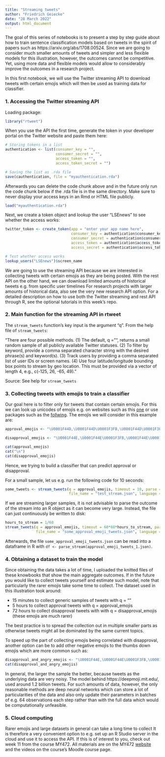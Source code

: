 ```yaml
---
title: "Streaming tweets"
author: "Friedrich Geiecke"
date: "28 March 2022"
output: html_document
---
```


The goal of this series of notebooks is to present a step by step guide about how to train sentence classification models based on tweets in the spirit of papers such as https://arxiv.org/abs/1708.00524. Since we are going to consider much smaller amounts of tweets and simpler and less flexible models for this illustration, however, the outcomes cannot be competitive. Yet, using more data and flexible models would allow to considerably improve the outcomes in a research project.

In this first notebook, we will use the Twitter streaming API to download tweets with certain emojis which will then be used as training data for classifier.

### 1. Accessing the Twitter streaming API

Loading package:

```r
library("rtweet")
```

When you use the API the first time, generate the token in your developer portal on the Twitter website and paste them here:

```r
# Storing tokens in a list
authentication <- list(consumer_key = "",
                       consumer_secret = "",
                       access_token = "",
                       access_token_secret = "")

# Saving the list as .rda file
save(cauthentication, file = "myauthentication.rda")
```

Afterwards you can delete the code chunk above and in the future only run the code chunk below if the .rda file is in the same directory. Make sure to never display your access keys in an Rmd or HTML file publicly.

```r
load("myauthentication.rda")
```

Next, we create a token object and lookup the user "LSEnews" to see whether the access works:

```r
twitter_token <- create_token(app = "enter your app name here", 
                              consumer_key = authentication$consumer_key,
                              consumer_secret = authentication$consumer_secret,
                              access_token = authentication$access_token,
                              access_secret = authentication$access_token_secret)

# Test whether access works
lookup_users("LSEnews")$screen_name
```

We are going to use the streaming API because we are interested in collecting tweets with certain emojis as they are being posted. With the rest API on the other hand, we can download limited amounts of historical tweets e.g. from specific user timelines For research projects with larger amounts of historical data, also see the very new research API option. For a detailed description on how to use both the Twitter streaming and rest API through R, see the optional tutorials in this week's repo.

### 2. Main function for the streaming API in rtweet

The `stream_tweets` function's key input is the argument "q". From the help file of `stream_tweets`:

"There are four possible methods. (1) The default, q = "", returns a small random sample of all publicly available Twitter statuses. (2) To filter by keyword, provide a comma separated character string with the desired phrase(s) and keyword(s). (3) Track users by providing a comma separated list of user IDs or screen names. (4) Use four latitude/longitude bounding box points to stream by geo location. This must be provided via a vector of length 4, e.g., c(-125, 26, -65, 49)."

Source: See help for `stream_tweets`

### 3. Collecting tweets with emojis to train a classifier

Our goal here is to filter only for tweets that contain certain emojis. For this we can look up unicodes of emojis e.g. on websites such as this [one](https://emojipedia.org/) or use packages such as the [follwing](https://github.com/hadley/emo). The emojis we will consider in this example are:

```r
approval_emojis <- "\U0001F44D,\U0001F44D\U0001F3FB,\U0001F44D\U0001F3FC,\U0001F44D\U0001F3FD,\U0001F44D\U0001F3FE,\U0001F44D\U0001F3FF,\U0001F44F,\U0001F44F\U0001F3FB,\U0001F44F\U0001F3FC,\U0001F44F\U0001F3FD,\U0001F44F\U0001F3FE,\U0001F44F\U0001F3FF"

disapproval_emojis <- "\U0001F44E,\U0001F44E\U0001F3FB,\U0001F44E\U0001F3FC,\U0001F44E\U0001F3FD,\U0001F44E\U0001F3FE,\U0001F44E\U0001F3FF"

cat(approval_emojis)
cat("\n")
cat(disapproval_emojis)
```

Hence, we trying to build a classifier that can predict approval or disapproval.

For a small sample, let us e.g. run the following code for 10 seconds:

```r
some_tweets <- stream_tweets(q = approval_emojis, timeout = 10, parse = TRUE,
                             file_name = "test_stream.json", language = "en")
```

If we are streaming larger samples, it is not advisable to parse the outcome of the stream into an R object as it can become very large. Instead, the file can just continuously be written to disk:

```r
hours_to_stream = 1/60
stream_tweets(q = approval_emojis, timeout = 60*60*hours_to_stream, parse = FALSE,
              file_name = "some_approval_emoji_tweets.json", language = "en")
```

Afterwards, the file `some_approval_emoji_tweets.json` can be read into a dataframe in R with `df <- parse_stream(approval_emoji_tweets_1.json)`.

### 4. Obtaining a dataset to train the model

Since obtaining the data takes a lot of time, I uploaded the knitted files of these knowbooks that show the main aggregate outcomes. If in the future you would like to collect tweets yourself and estimate such model, note that particularly the rarer emojis take some time to collect. The dataset used in this illustration took around:

- 15 minutes to collect generic samples of tweets with q = ""
- 5 hours to collect approval tweets with q = approval_emojis
- 72 hours to collect disapproval tweets with with q = disapproval_emojis (these emojis are much rarer)

The best practice is to spread the collection out in multiple smaller parts as otherwise tweets might all be dominated by the same current topics.

To speed up the part of collecting emojis being correlated with disapproval, another option can be to add other negative emojis to the thumbs down emojis which are more common such as:

```r
disapproval_and_angry_emojis <- "\U0001F44E,\U0001F44E\U0001F3FB,\U0001F44E\U0001F3FC,\U0001F44E\U0001F3FD,\U0001F44E\U0001F3FE,\U0001F44E\U0001F3FF,\U0001F621,\U0001F92C,\U0001F624,\U0001F620"
cat(disapproval_and_angry_emojis)
```

In general, the larger the sample the better, because tweets as the underlying data are very noisy. The model behind https://deepmoji.mit.edu/, used around 1.2 billion tweets. For such amounts of data, however, the only reasonable methods are deep neural networks which can store a lot of particularities of the data and also only update their parameters in batches of e.g. 64 observations each step rather than with the full data which would be computationally unfeasible.

### 5. Cloud computing

Rarer emojis and large datasets in general can take a long time to collect It is therefore a very convenient option to e.g. set up an R Studio server in the cloud and use it to access the API. If this is of interest to you, check out week 11 from the course MY472. All materials are on the MY472 [website](https://lse-my472.github.io/) and the videos on the course's Moodle course page.
